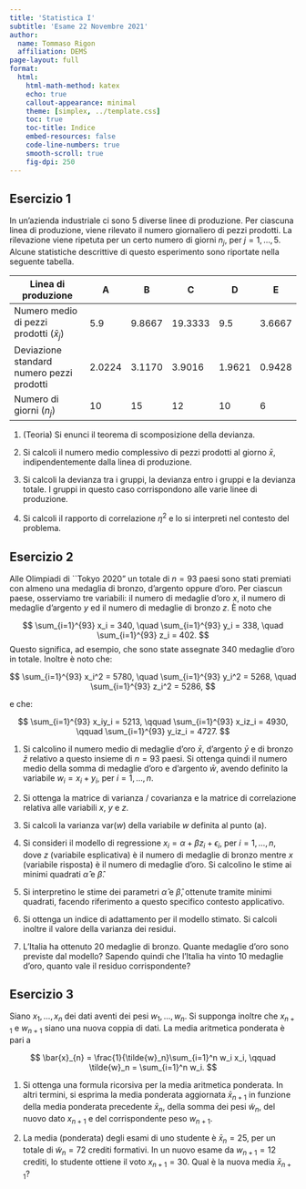 ```yaml
---
title: 'Statistica I'
subtitle: 'Esame 22 Novembre 2021'
author:
  name: Tommaso Rigon
  affiliation: DEMS
page-layout: full
format:
  html:
    html-math-method: katex
    echo: true
    callout-appearance: minimal
    theme: [simplex, ../template.css]
    toc: true
    toc-title: Indice
    embed-resources: false
    code-line-numbers: true
    smooth-scroll: true
    fig-dpi: 250
---
```


## Esercizio 1

In un'azienda industriale ci sono 5 diverse linee di produzione. Per ciascuna linea di produzione, viene rilevato il numero giornaliero di pezzi prodotti. La rilevazione viene ripetuta per un certo numero di giorni $n_j$, per $j=1,\dots,5$. Alcune statistiche descrittive di questo esperimento sono riportate nella seguente tabella.

| Linea di produzione                          | A      | B      | C       | D      | E      |
|------------------------------|---------|---------|---------|---------|---------|
| Numero medio di pezzi prodotti ($\bar{x}_j$) | 5.9    | 9.8667 | 19.3333 | 9.5    | 3.6667 |
| Deviazione standard numero pezzi prodotti    | 2.0224 | 3.1170 | 3.9016  | 1.9621 | 0.9428 |
| Numero di giorni ($n_j$)                     | 10     | 15     | 12      | 10     | 6      |

1.  (Teoria) Si enunci il teorema di scomposizione della devianza.

2.  Si calcoli il numero medio complessivo di pezzi prodotti al giorno $\bar{x}$, indipendentemente dalla linea di produzione.

3.  Si calcoli la devianza tra i gruppi, la devianza entro i gruppi e la devianza totale. I gruppi in questo caso corrispondono alle varie linee di produzione.

4.  Si calcoli il rapporto di correlazione $\eta^2$ e lo si interpreti nel contesto del problema.

## Esercizio 2

Alle Olimpiadi di \`\`Tokyo 2020" un totale di $n = 93$ paesi sono stati premiati con almeno una medaglia di bronzo, d'argento oppure d'oro. Per ciascun paese, osserviamo tre variabili: il numero di medaglie d'oro $x$, il numero di medaglie d'argento $y$ ed il numero di medaglie di bronzo $z$. È noto che

$$
\sum_{i=1}^{93} x_i = 340, \quad \sum_{i=1}^{93} y_i = 338, \quad \sum_{i=1}^{93} z_i = 402.
$$ Questo significa, ad esempio, che sono state assegnate $340$ medaglie d'oro in totale. Inoltre è noto che:

$$
\sum_{i=1}^{93} x_i^2 = 5780, \quad \sum_{i=1}^{93} y_i^2 = 5268, \quad \sum_{i=1}^{93} z_i^2 = 5286,
$$

e che:

$$
\sum_{i=1}^{93} x_iy_i = 5213, \qquad \sum_{i=1}^{93} x_iz_i = 4930, \qquad  \sum_{i=1}^{93} y_iz_i = 4727.
$$

1.  Si calcolino il numero medio di medaglie d'oro $\bar{x}$, d'argento $\bar{y}$ e di bronzo $\bar{z}$ relativo a questo insieme di $n = 93$ paesi. Si ottenga quindi il numero medio della somma di medaglie d'oro e d'argento $\bar{w}$, avendo definito la variabile $w_i = x_i + y_i$, per $i =1,\dots,n$.

2.  Si ottenga la matrice di varianza / covarianza e la matrice di correlazione relativa alle variabili $x$, $y$ e $z$.

3.  Si calcoli la varianza $\text{var}(w)$ della variabile $w$ definita al punto (a).

4.  Si consideri il modello di regressione $x_i = \alpha + \beta z_i + \epsilon_i$, per $i=1,\dots,n$, dove $z$ (variabile esplicativa) è il numero di medaglie di bronzo mentre $x$ (variabile risposta) è il numero di medaglie d'oro. Si calcolino le stime ai minimi quadrati $\hat{\alpha}$ e $\hat{\beta}$.

5.  Si interpretino le stime dei parametri $\hat{\alpha}$ e $\hat{\beta}$, ottenute tramite minimi quadrati, facendo riferimento a questo specifico contesto applicativo.

6.  Si ottenga un indice di adattamento per il modello stimato. Si calcoli inoltre il valore della varianza dei residui.

7.  L'Italia ha ottenuto $20$ medaglie di bronzo. Quante medaglie d'oro sono previste dal modello? Sapendo quindi che l'Italia ha vinto $10$ medaglie d'oro, quanto vale il residuo corrispondente?

## Esercizio 3

Siano $x_1, \dots, x_n$ dei dati aventi dei pesi $w_1,\dots,w_n$. Si supponga inoltre che $x_{n+1}$ e $w_{n+1}$ siano una nuova coppia di dati. La media aritmetica ponderata è pari a

$$
\bar{x}_{n} = \frac{1}{\tilde{w}_n}\sum_{i=1}^n w_i x_i, \qquad \tilde{w}_n = \sum_{i=1}^n w_i.
$$

1.  Si ottenga una formula ricorsiva per la media aritmetica ponderata. In altri termini, si esprima la media ponderata aggiornata $\bar{x}_{n+1}$ in funzione della media ponderata precedente $\bar{x}_n$, della somma dei pesi $\tilde{w}_n$, del nuovo dato $x_{n+1}$ e del corrispondente peso $w_{n+1}$.

2.  La media (ponderata) degli esami di uno studente è $\bar{x}_n = 25$, per un totale di $\tilde{w}_n = 72$ crediti formativi. In un nuovo esame da $w_{n+1} = 12$ crediti, lo studente ottiene il voto $x_{n+1} = 30$. Qual è la nuova media $\bar{x}_{n+1}$?
